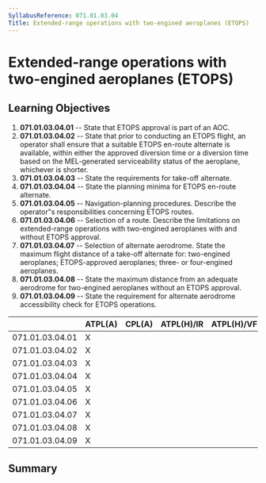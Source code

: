 ```yaml
---
SyllabusReference: 071.01.03.04
Title: Extended-range operations with two-engined aeroplanes (ETOPS)
---
```


# Extended-range operations with two-engined aeroplanes (ETOPS)

## Learning Objectives

1.  **071.01.03.04.01** -- State that ETOPS approval is part of an AOC.
2.  **071.01.03.04.02** -- State that prior to conducting an ETOPS flight, an
    operator shall ensure that a suitable ETOPS en-route alternate is available,
    within either the approved diversion time or a diversion time based on the
    MEL-generated serviceability status of the aeroplane, whichever is shorter.
3.  **071.01.03.04.03** -- State the requirements for take-off alternate.
4.  **071.01.03.04.04** -- State the planning minima for ETOPS en-route
    alternate.
5.  **071.01.03.04.05** -- Navigation-planning procedures. Describe the
    operator"s responsibilities concerning ETOPS routes.
6.  **071.01.03.04.06** -- Selection of a route. Describe the limitations on
    extended-range operations with two-engined aeroplanes with and without ETOPS
    approval.
7.  **071.01.03.04.07** -- Selection of alternate aerodrome. State the maximum
    flight distance of a take-off alternate for: two-engined aeroplanes;
    ETOPS-approved aeroplanes; three- or four-engined aeroplanes.
8.  **071.01.03.04.08** -- State the maximum distance from an adequate aerodrome
    for two-engined aeroplanes without an ETOPS approval.
9.  **071.01.03.04.09** -- State the requirement for alternate aerodrome
    accessibility check for ETOPS operations.

|                 | ATPL(A) | CPL(A) | ATPL(H)/IR | ATPL(H)/VFR | CPL(H) | IR  | CBIR(A) |
| --------------- | ------- | ------ | ---------- | ----------- | ------ | --- | ------- |
| 071.01.03.04.01 | X       |        |            |             |        |     |         |
| 071.01.03.04.02 | X       |        |            |             |        |     |         |
| 071.01.03.04.03 | X       |        |            |             |        |     |         |
| 071.01.03.04.04 | X       |        |            |             |        |     |         |
| 071.01.03.04.05 | X       |        |            |             |        |     |         |
| 071.01.03.04.06 | X       |        |            |             |        |     |         |
| 071.01.03.04.07 | X       |        |            |             |        |     |         |
| 071.01.03.04.08 | X       |        |            |             |        |     |         |
| 071.01.03.04.09 | X       |        |            |             |        |     |         |

## Summary
